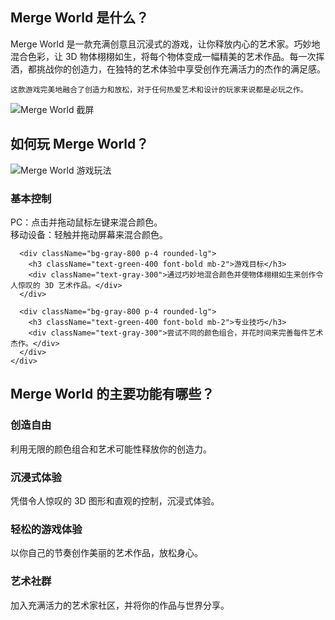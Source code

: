 ## Merge World 是什么？
<div className="flex flex-col md:flex-row items-center gap-8">
  <div className="w-full md:w-1/2 text-xl">
    Merge World 是一款充满创意且沉浸式的游戏，让你释放内心的艺术家。巧妙地混合色彩，让 3D 物体栩栩如生，将每个物体变成一幅精美的艺术作品。每一次挥洒，都挑战你的创造力，在独特的艺术体验中享受创作充满活力的杰作的满足感。

    这款游戏完美地融合了创造力和放松，对于任何热爱艺术和设计的玩家来说都是必玩之作。
  </div>
  <div className="w-full md:w-1/2 flex justify-center items-center">
    <img 
      src="https://sprunkiretake.fun/games/merge-world/game_screenshot.webp" 
      alt="Merge World 截屏" 
      className="w-4/5 h-auto"
    />
  </div>
</div>

## 如何玩 Merge World？

<div className="flex flex-col md:flex-row items-center gap-8">
  <div className="w-full md:w-1/2">
    <img 
      src="https://sprunkiretake.fun/games/merge-world/game_screenshot.webp" 
      alt="Merge World 游戏玩法" 
      className="w-4/5 h-auto mx-auto"
    />
  </div>
  <div className="w-full md:w-1/2">
    <div className="grid grid-cols-1 gap-4 mt-0">
      <div className="bg-gray-800 p-4 rounded-lg">
        <h3 className="text-green-400 font-bold mb-2">基本控制</h3>
        <div className="text-gray-300">
          PC：点击并拖动鼠标左键来混合颜色。 <br/>
          移动设备：轻触并拖动屏幕来混合颜色。
        </div>
      </div>

      <div className="bg-gray-800 p-4 rounded-lg">
        <h3 className="text-green-400 font-bold mb-2">游戏目标</h3>
        <div className="text-gray-300">通过巧妙地混合颜色并使物体栩栩如生来创作令人惊叹的 3D 艺术作品。</div>
      </div>

      <div className="bg-gray-800 p-4 rounded-lg">
        <h3 className="text-green-400 font-bold mb-2">专业技巧</h3>
        <div className="text-gray-300">尝试不同的颜色组合，并花时间来完善每件艺术杰作。</div>
      </div>
    </div>
  </div>
</div>

## Merge World 的主要功能有哪些？

<div className="grid grid-cols-1 md:grid-cols-2 gap-4">
  <div className="bg-gray-800 p-4 rounded-lg">
    <h3 className="text-green-400 font-bold mb-2">创造自由</h3>
    <div className="text-gray-300">利用无限的颜色组合和艺术可能性释放你的创造力。</div>
  </div>

  <div className="bg-gray-800 p-4 rounded-lg">
    <h3 className="text-green-400 font-bold mb-2">沉浸式体验</h3>
    <div className="text-gray-300">凭借令人惊叹的 3D 图形和直观的控制，沉浸式体验。</div>
  </div>

  <div className="bg-gray-800 p-4 rounded-lg">
    <h3 className="text-green-400 font-bold mb-2">轻松的游戏体验</h3>
    <div className="text-gray-300">以你自己的节奏创作美丽的艺术作品，放松身心。</div>
  </div>

  <div className="bg-gray-800 p-4 rounded-lg">
    <h3 className="text-green-400 font-bold mb-2">艺术社群</h3>
    <div className="text-gray-300">加入充满活力的艺术家社区，并将你的作品与世界分享。</div>
  </div>
</div>